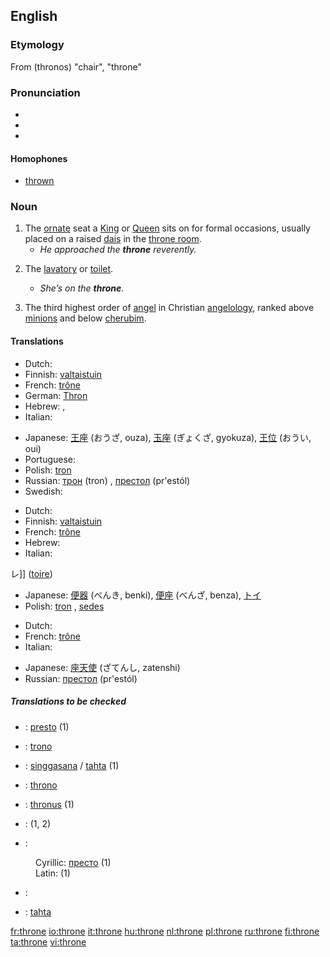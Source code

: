 ==English==

===Etymology===
From {{AGr.}} '''{{polytonic|[[θρόνος]]}}''' (thronos) "chair", "throne"

===Pronunciation===
*{{IPA|/θrəʊn/}}
*{{audio|en-us-throne.ogg|Audio (US)}}
*{{rhymes|əʊn}}

====Homophones====
*[[thrown]]

===Noun===
{{en-noun}}

# The [[ornate]] seat a [[King]] or [[Queen]] sits on for formal occasions, usually placed on a raised [[dais]] in the [[throne room]].
#* ''He approached the '''throne''' reverently.''
# {{colloquial}} The [[lavatory]] or [[toilet]].
#* ''She’s on the '''throne'''.''
# {{context|Biblical tradition}} The third highest order of [[angel]] in Christian [[angelology]], ranked above [[minion]]s and below [[cherub]]im.

====Translations====
{{trans-top|ornate seat}}
*Dutch: {{t|nl|troon|m}}
*Finnish: [[valtaistuin]]
*French: [[trône]] {{m}}
*German: [[Thron]] {{m}}
*Hebrew: {{he-translation|כס|kés}} {{m}}, {{he-translation|כיסא מלכות|kisé malkhút|wv=כִּיסֵּא מַלְכוּת}} {{m}}
*Italian: {{t|it|trono|m|lang=Italian}}
{{trans-mid}}
*Japanese: [[王座]] (おうざ, ouza), [[玉座]] (ぎょくざ, gyokuza), [[王位]] (おうい, oui) 
*Portuguese: {{t|pt|trono|m|lang=Portuguese}}
*Polish: [[tron]] {{m}}
*Russian: [[трон]] (tron) {{m}}, [[престол]] (pr'estól) {{m}}
*Swedish: {{t|sv|tron|c}}
{{trans-bottom}}

{{trans-top|lavatory or toilet}}
*Dutch: {{t|nl|gemak|n}}
*Finnish: [[valtaistuin]]
*French: [[trône]] {{m}}
*Hebrew: {{he-translation|אסלה|aslá}} {{f}}
*Italian: {{t|it|trono|m|lang=Italian}}
レ]] ([[toire]])
{{trans-mid}}
*Japanese: [[便器]] (べんき, benki), [[便座]] (べんざ, benza), [[トイ]]
*Polish: [[tron]] {{m}}, [[sedes]] {{m}}
{{trans-bottom}}

{{trans-top|third highest order of angel}}
*Dutch: {{t|nl|troon|m}}
*French: [[trône]] {{m}}
*Italian: {{t|it|trono|m|lang=Italian}}
{{trans-mid}}
*Japanese: [[座天使]] (ざてんし, zatenshi)
*Russian: [[престол]] (pr'estól) {{m}}
{{trans-bottom}}

===== Translations to be checked =====
{{checktrans}}
{{trans-top|Translations to be checked}}
*{{ttbc|Bosnian}}: [[presto]] {{m}} (1)
*{{ttbc|Esperanto}}: [[trono]]
*{{ttbc|Indonesian}}: [[singgasana]] / [[tahta]] (1)
*{{ttbc|Interlingua}}: [[throno]]
*{{ttbc|Latin}}: [[thronus]] {{m}} (1)
*{{ttbc|Romanian}}: {{t-|ro|tron|n}} (1, 2)
*{{ttbc|Serbian}}:
:Cyrillic: [[престо]] {{m}} (1)
:Latin: {{t-|sr|presto|m|lang=Serbian}} (1)
*{{ttbc|Spanish}}: {{t-|es|trono|m|lang=Spanish}}
*{{ttbc|Turkish}}: [[tahta]]
{{trans-bottom}}

[[fr:throne]]
[[io:throne]]
[[it:throne]]
[[hu:throne]]
[[nl:throne]]
[[pl:throne]]
[[ru:throne]]
[[fi:throne]]
[[ta:throne]]
[[vi:throne]]